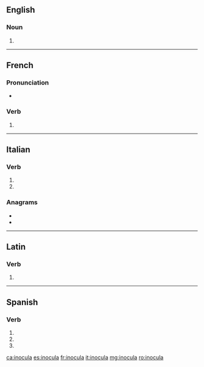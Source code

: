 {{also|inoculá}}
==English==

===Noun===
{{head|en|noun plural form}}

# {{plural of|inoculum|lang=en}}

----

==French==

===Pronunciation===
* {{homophones|inoculas|inoculât|lang=fr}}
===Verb===
{{fr-verb-form}}

# {{conjugation of|inoculer||3|s|[[past historic]]|lang=fr}} 

----

==Italian==

===Verb===
{{head|it|verb form}}

# {{inflection of|inoculare||3|s|pres|indc|lang=it}}
# {{inflection of|inoculare||2|s|impr|lang=it}}

===Anagrams===
* {{l|it|Alcuino}}
* {{l|it|Luciano}}

----

==Latin==

===Verb===
{{la-verb-form|inoculā}}

# {{inflection of|inoculō||2|s|pres|actv|impr|lang=la}}

----

==Spanish==

===Verb===
{{es-verb-form}}

# {{es-verb form of|ending=ar|mood=imperative|sense=affirmative|pers=2|formal=no|number=singular|inocular}}
# {{es-verb form of|ending=ar|mood=indicative|tense=present|pers=2|formal=yes|number=singular|inocular}}
# {{es-verb form of|ending=ar|mood=indicative|tense=present|pers=3|number=singular|inocular}}

[[ca:inocula]]
[[es:inocula]]
[[fr:inocula]]
[[it:inocula]]
[[mg:inocula]]
[[ro:inocula]]